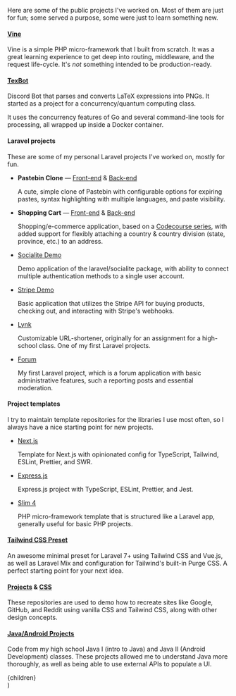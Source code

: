 
Here are some of the public projects I've worked on. Most of them are just for fun; some served a purpose, some were just to learn something new.

#### [Vine](https://github.com/ketyl/vine)

Vine is a simple PHP micro-framework that I built from scratch. It was a great learning experience to get deep into routing, middleware, and the request life-cycle. It's _not_ something intended to be production-ready.

#### [TexBot](https://github.com/zaknesler/texbot)

Discord Bot that parses and converts LaTeX expressions into PNGs. It started as a project for a concurrency/quantum computing class.

It uses the concurrency features of Go and several command-line tools for processing, all wrapped up inside a Docker container.

#### Laravel projects

These are some of my personal Laravel projects I've worked on, mostly for fun.

- **Pastebin Clone** — [Front-end](https://github.com/zaknesler/pastebin-client) & [Back-end](https://github.com/zaknesler/pastebin-api)

  A cute, simple clone of Pastebin with configurable options for expiring pastes, syntax highlighting with multiple languages, and paste visibility.

- **Shopping Cart** — [Front-end](https://github.com/zaknesler/cart-client) & [Back-end](https://github.com/zaknesler/cart-api)

  Shopping/e-commerce application, based on a [Codecourse series](https://codecourse.com/courses/build-an-e-commerce-platform), with added support for flexibly attaching a country & country division (state, province, etc.) to an address.

- [Socialite Demo](https://github.com/zaknesler/socialite-demo)

  Demo application of the laravel/socialite package, with ability to connect multiple authentication methods to a single user account.

- [Stripe Demo](https://github.com/zaknesler/stripe-demo)

  Basic application that utilizes the Stripe API for buying products, checking out, and interacting with Stripe's webhooks.

- [Lynk](https://github.com/zaknesler/lynk)

  Customizable URL-shortener, originally for an assignment for a high-school class. One of my first Laravel projects.

- [Forum](https://github.com/zaknesler/forum)

  My first Laravel project, which is a forum application with basic administrative features, such a reporting posts and essential moderation.

#### Project templates

I try to maintain template repositories for the libraries I use most often, so I always have a nice starting point for new projects.

- [Next.js](https://github.com/zaknesler/base-next.js)

  Template for Next.js with opinionated config for TypeScript, Tailwind, ESLint, Prettier, and SWR.

- [Express.js](https://github.com/zaknesler/base-express)

  Express.js project with TypeScript, ESLint, Prettier, and Jest.

- [Slim 4](https://github.com/zaknesler/base-slim)

  PHP micro-framework template that is structured like a Laravel app, generally useful for basic PHP projects.

#### [Tailwind CSS Preset](https://github.com/zaknesler/tailwind-preset)

An awesome minimal preset for Laravel 7+ using Tailwind CSS and Vue.js, as well as Laravel Mix and configuration for Tailwind's built-in Purge CSS. A perfect starting point for your next idea.

#### [Projects](https://github.com/zaknesler/projects) & [CSS](https://github.com/zaknesler/css)

These repositories are used to demo how to recreate sites like Google, GitHub, and Reddit using vanilla CSS and Tailwind CSS, along with other design concepts.

#### [Java/Android Projects](https://github.com/zaknesler/java)

Code from my high school Java I (intro to Java) and Java II (Android Development) classes. These projects allowed me to understand Java more thoroughly, as well as being able to use external APIs to populate a UI.

  <Content title="Projects">
    <div className="prose dark:prose-dark">{children}</div>
  </Content>
)
